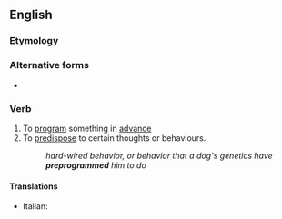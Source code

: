 ==English==

===Etymology===
{{prefix|pre|program|lang=en}}

===Alternative forms===
* {{l|en|preprogramme}}

===Verb===
{{en-verb|preprogramm|pres_ptc2=preprograming|past2=preprogramed}} {{lb|en|transitive}}

# To [[program]] something in [[advance]]
# To [[predispose]] to certain thoughts or behaviours.
#: ''hard-wired behavior, or behavior that a dog's genetics have '''preprogrammed''' him to do''

====Translations====
{{trans-top|program something in advance}}
* Italian: {{t|it|preprogrammare}}
{{trans-mid}}
{{trans-bottom}}

{{trans-top|predispose to certain thoughts or behaviours}}
{{trans-mid}}
{{trans-bottom}}